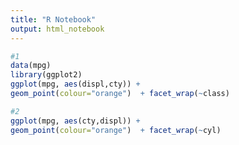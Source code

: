 ---
title: "R Notebook"
output: html_notebook
---

```{r}
#1
data(mpg)
library(ggplot2)
ggplot(mpg, aes(displ,cty)) +
geom_point(colour="orange")  + facet_wrap(~class)
```

```{r}
#2
ggplot(mpg, aes(cty,displ)) +
geom_point(colour="orange")  + facet_wrap(~cyl)
```
